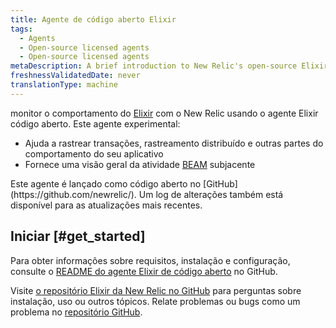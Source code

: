 ```yaml
---
title: Agente de código aberto Elixir
tags:
  - Agents
  - Open-source licensed agents
  - Open-source licensed agents
metaDescription: A brief introduction to New Relic's open-source Elixir agent.
freshnessValidatedDate: never
translationType: machine
---
```


monitor o comportamento do [Elixir](https://github.com/newrelic/elixir_agent) com o New Relic usando o agente Elixir código aberto. Este agente experimental:

* Ajuda a rastrear transações, rastreamento distribuído e outras partes do comportamento do seu aplicativo
* Fornece uma visão geral da atividade [BEAM](http://erlang.org/faq/implementations.html#idp32950544) subjacente

<Callout variant="tip">
  Este agente é lançado como código aberto no [GitHub](https://github.com/newrelic/). Um log de alterações também está disponível para as atualizações mais recentes.
</Callout>

## Iniciar [#get_started]

Para obter informações sobre requisitos, instalação e configuração, consulte o [README do agente Elixir de código aberto](https://github.com/newrelic/elixir_agent/blob/master/README.md) no GitHub.

Visite [o repositório Elixir da New Relic no GitHub](https://github.com/newrelic/elixir_agent) para perguntas sobre instalação, uso ou outros tópicos. Relate problemas ou bugs como um problema no [repositório GitHub](https://github.com/newrelic/elixir_agent/issues).

<InstallFeedback/>
